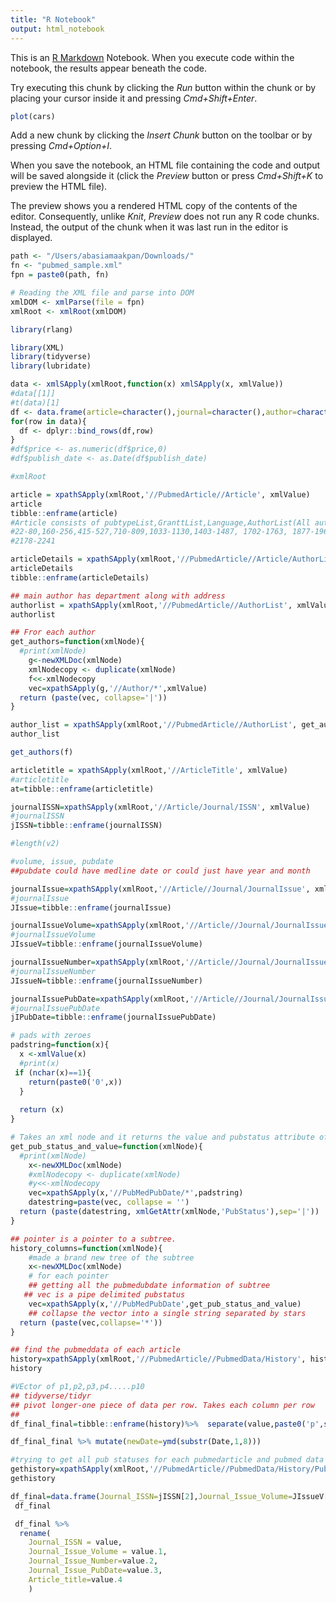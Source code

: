 ```yaml
---
title: "R Notebook"
output: html_notebook
---
```


This is an [R Markdown](http://rmarkdown.rstudio.com) Notebook. When you execute code within the notebook, the results appear beneath the code. 

Try executing this chunk by clicking the *Run* button within the chunk or by placing your cursor inside it and pressing *Cmd+Shift+Enter*. 

```r
plot(cars)
```

Add a new chunk by clicking the *Insert Chunk* button on the toolbar or by pressing *Cmd+Option+I*.

When you save the notebook, an HTML file containing the code and output will be saved alongside it (click the *Preview* button or press *Cmd+Shift+K* to preview the HTML file). 

The preview shows you a rendered HTML copy of the contents of the editor. Consequently, unlike *Knit*, *Preview* does not run any R code chunks. Instead, the output of the chunk when it was last run in the editor is displayed.

```r
path <- "/Users/abasiamaakpan/Downloads/"
fn <- "pubmed_sample.xml"
fpn = paste0(path, fn)

# Reading the XML file and parse into DOM
xmlDOM <- xmlParse(file = fpn)
xmlRoot <- xmlRoot(xmlDOM)
```

```r
library(rlang)
```

```r
library(XML)
library(tidyverse)
library(lubridate)
```

```r
data <- xmlSApply(xmlRoot,function(x) xmlSApply(x, xmlValue))
#data[[1]]
#t(data)[1]
df <- data.frame(article=character(),journal=character(),author=character(),history=character())
for(row in data){
  df <- dplyr::bind_rows(df,row)
}
#df$price <- as.numeric(df$price,0)
#df$publish_date <- as.Date(df$publish_date)
```
```r
#xmlRoot
```

```r
article = xpathSApply(xmlRoot,'//PubmedArticle//Article', xmlValue)
article
tibble::enframe(article)
#Article consists of pubtypeList,GranttList,Language,AuthorList(All authors of title), Abstract, Elocation,PaginationArticleTitle,Journal(Issn,JournalIssue(volume,issue),pubdate(Medlinedate),Title,ISOAbbreviation)
#22-80,160-256,415-527,710-809,1033-1130,1403-1487, 1702-1763, 1877-1967,
#2178-2241
```
```r
articleDetails = xpathSApply(xmlRoot,'//PubmedArticle//Article/AuthorList', xmlValue)
articleDetails
tibble::enframe(articleDetails)


```


```r
## main author has department along with address
authorlist = xpathSApply(xmlRoot,'//PubmedArticle//AuthorList', xmlValue)
authorlist

```
```r
## Fror each author 
get_authors=function(xmlNode){
  #print(xmlNode)
    g<-newXMLDoc(xmlNode)
    xmlNodecopy <- duplicate(xmlNode)
    f<<-xmlNodecopy
    vec=xpathSApply(g,'//Author/*',xmlValue)
  return (paste(vec, collapse='|'))
}
```



```r
author_list = xpathSApply(xmlRoot,'//PubmedArticle//AuthorList', get_authors)
author_list 
```
```r
get_authors(f)
```

```r
articletitle = xpathSApply(xmlRoot,'//ArticleTitle', xmlValue)
#articletitle
at=tibble::enframe(articletitle)

```

```r
journalISSN=xpathSApply(xmlRoot,'//Article/Journal/ISSN', xmlValue)
#journalISSN
jISSN=tibble::enframe(journalISSN)

#length(v2)
```

```r
#volume, issue, pubdate
##pubdate could have medline date or could just have year and month 

journalIssue=xpathSApply(xmlRoot,'//Article//Journal/JournalIssue', xmlValue)
#journalIssue
JIssue=tibble::enframe(journalIssue)

```


```r
journalIssueVolume=xpathSApply(xmlRoot,'//Article//Journal/JournalIssue/Volume', xmlValue)
#journalIssueVolume
JIssueV=tibble::enframe(journalIssueVolume)
```

```r
journalIssueNumber=xpathSApply(xmlRoot,'//Article//Journal/JournalIssue/Issue', xmlValue)
#journalIssueNumber
JIssueN=tibble::enframe(journalIssueNumber)
```
 
```r
journalIssuePubDate=xpathSApply(xmlRoot,'//Article//Journal/JournalIssue/PubDate', xmlValue)
#journalIssuePubDate
jIPubDate=tibble::enframe(journalIssuePubDate)

```

```r
# pads with zeroes
padstring=function(x){
  x <-xmlValue(x)
  #print(x)
 if (nchar(x)==1){
    return(paste0('0',x))
  }
  
  return (x)
}
```

```r
# Takes an xml node and it returns the value and pubstatus attribute of that node. Also pads the date string
get_pub_status_and_value=function(xmlNode){
  #print(xmlNode)
    x<-newXMLDoc(xmlNode)
    #xmlNodecopy <- duplicate(xmlNode)
    #y<<-xmlNodecopy
    vec=xpathSApply(x,'//PubMedPubDate/*',padstring)
    datestring=paste(vec, collapse = '')
  return (paste(datestring, xmlGetAttr(xmlNode,'PubStatus'),sep='|'))
}
```

```r
## pointer is a pointer to a subtree. 
history_columns=function(xmlNode){
    #made a brand new tree of the subtree
    x<-newXMLDoc(xmlNode)
    # for each pointer
    ## getting all the pubmedubdate information of subtree
   ## vec is a pipe delimited pubstatus
    vec=xpathSApply(x,'//PubMedPubDate',get_pub_status_and_value)
    ## collapse the vector into a single string separated by stars
  return (paste(vec,collapse='*'))
}
```


```r
## find the pubmeddata of each article
history=xpathSApply(xmlRoot,'//PubmedArticle//PubmedData/History', history_columns)
history
```

```r
#VEctor of p1,p2,p3,p4.....p10
## tidyverse/tidyr
## pivot longer-one piece of data per row. Takes each column per row
## 
df_final_final=tibble::enframe(history)%>%  separate(value,paste0('p',seq(10)),sep='\\*') %>% pivot_longer(!name,names_to='index',values_to='data') %>% filter(!is.na(data)) %>% separate(col=data, into = c('Date','PubStatus'),sep='\\|')


```

```r
df_final_final %>% mutate(newDate=ymd(substr(Date,1,8)))
```










```r
#trying to get all pub statuses for each pubmedarticle and pubmed data
gethistory=xpathSApply(xmlRoot,'//PubmedArticle//PubmedData/History/PubMedPubDate', get_pub_status_and_value)
gethistory
```

```r
df_final=data.frame(Journal_ISSN=jISSN[2],Journal_Issue_Volume=JIssueV[2],Journal_Issue_Number=JIssueN[2],Journal_Issue_PubDate=jIPubDate[2],Article_title=at[2])
 df_final

 df_final %>% 
  rename(
    Journal_ISSN = value,
    Journal_Issue_Volume = value.1,
    Journal_Issue_Number=value.2,
    Journal_Issue_PubDate=value.3,
    Article_title=value.4
    )
```

